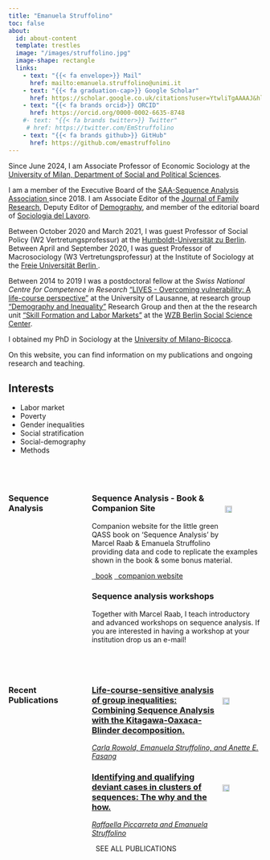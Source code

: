 ```yaml
---
title: "Emanuela Struffolino"
toc: false
about:
  id: about-content
  template: trestles
  image: "/images/struffolino.jpg"
  image-shape: rectangle
  links:
    - text: "{{< fa envelope>}} Mail"
      href: mailto:emanuela.struffolino@unimi.it
    - text: "{{< fa graduation-cap>}} Google Scholar"
      href: https://scholar.google.co.uk/citations?user=YtwliTgAAAAJ&hl=en
    - text: "{{< fa brands orcid>}} ORCID"
      href: https://orcid.org/0000-0002-6635-8748
    #- text: "{{< fa brands twitter>}} Twitter"
     # href: https://twitter.com/EmStruffolino
    - text: "{{< fa brands github>}} GitHub"
      href: https://github.com/emastruffolino 
---
```


:::{#about-content}

Since June 2024, I am Associate Professor of Economic Sociology at the <a href= https://www.unimi.it/it/ugov/person/emanuela-struffolino> University of Milan, Department of Social and Political Sciences</a>. 

I am a member of the Executive Board of the <a href= https://sequenceanalysis.org/ > SAA-Sequence Analysis Association </a> since 2018. I am Associate Editor of the <a href= https://ubp.uni-bamberg.de/jfr/index.php/jfr> Journal of Family Research</a>, Deputy Editor of <a href= https://read.dukeupress.edu/demography> Demography</a>, and member of the editorial board of <a href= https://www.francoangeli.it/riviste/sommario/83/sociologia-del-lavoro> Sociologia del Lavoro</a>.

Between October 2020 and March 2021, I was guest Professor of Social Policy (W2 Vertretungsprofessur) at the <a href= https://www.sowi.hu-berlin.de/de/lehrbereiche/sozpolsoz/team/1693053> Humboldt-Universität zu Berlin</a>. Between April and September 2020, I was guest Professor of Macrosociology (W3 Vertretungsprofessur) at the Institute of Sociology at the <a href= https://www.polsoz.fu-berlin.de/en/soziologie/arbeitsbereiche/makrosoziologie/mitarbeiter/lehrstuhlinhaber/emanuela-struffolino.html > Freie Universität Berlin </a>. 

Between 2014 to 2019 I was a postdoctoral fellow at the *Swiss National Centre for Competence in Research* <a href= https://www.lives-nccr.ch/en > "LIVES - Overcoming vulnerability: A life-course perspective"</a> at the University of Lausanne, at research group <a href= https://wzb.eu/de/news/demography-and-inequality > "Demography and Inequality"</a> Research Group and then at the the research unit <a href= https://www.wzb.eu/en/research/dynamics-of-social-inequalities/skill-formation-and-labor-markets > "Skill Formation and Labor Markets"</a> at the <a href= https://wzb.eu/de > WZB Berlin Social Science Center</a>. 

I obtained my PhD in Sociology at the <a href= https://www.sociologia.unimib.it/it > University of Milano-Bicocca</a>. 

On this website, you can find information on my publications and ongoing research and teaching.


## Interests

- Labor market 
- Poverty 
- Gender inequalities
- Social stratification
- Social-demography
- Methods


<br>

::: 

###

:::::: {.column-screen .gray-background}

::::: {.column-page-body .columns}

:::: {.column width="30%"}
### Sequence Analysis {#sequence-analysis}
::::

:::: {.column width="70%"}

::: {.card}
<div>
<img src="https://sa-book.github.io/images/QASS.png" align="right" width="20%"  style="padding: 5px; padding-top: 25px;">

### Sequence Analysis - Book & Companion Site
Companion website for the little green QASS book on ‘Sequence Analysis’ by Marcel Raab & Emanuela Struffolino providing data and code to replicate the examples shown in the book & some bonus material.

<a href="https://us.sagepub.com/en-us/nam/sequence-analysis/book272086" class="btn btn-primary"><i class="fa-solid fa-link"></i>&nbsp;&nbsp;book</a>
<a href="https://sa-book.github.io/" class="btn btn-primary"><i class="fa-solid fa-link"></i>&nbsp;&nbsp;companion website</a>

</div>
:::


::: {.card}

### Sequence analysis workshops
Together with Marcel Raab, I teach introductory and advanced workshops on sequence analysis. If you are interested in having a workshop at your institution drop us an e-mail! 

:::

::::

:::::

::::::

<br>

::::: {.column-page-body .columns}

:::: {.column width="30%"}
### Recent Publications {#publications}
::::

:::: {.column width="70%"}

::: {.card}
<a href="publications" class="card-link">
<div>
<img src="/images/smr.png" align="right" width="20%"  style="padding: 10px; padding-top: 25px;">

### Life-course-sensitive analysis of group inequalities: Combining Sequence Analysis with the Kitagawa-Oaxaca-Blinder decomposition.
*Carla Rowold, Emanuela Struffolino, and Anette E. Fasang*

</div>
</a>
:::

::: {.card}
<a href="publications" class="card-link">
<div>
<img src="/images/ejp.png" align="right" width="20%"  style="padding: 10px; padding-top: 25px;">

### Identifying and qualifying deviant cases in clusters of sequences: The why and the how.
*Raffaella Piccarreta and Emanuela Struffolino*

</div>
</a>
:::

<a href="publications.html"></i><i class="bi bi-arrow-right-circle-fill"></i>&nbsp;&nbsp;SEE ALL PUBLICATIONS </a>

::::

:::::
